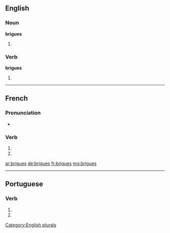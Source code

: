 {{also|brigués}}
==English==

===Noun===
'''brigues'''

# {{plural of|brigue}}

===Verb===
'''brigues'''

# {{third-person singular of|brigue}}

[[Category:English plurals]]

----

==French==

===Pronunciation===
* {{homophones|lang=fr|brigue|briguent}}

===Verb===
{{fr-verb-form}}

# {{conjugation of|briguer||2|s|pres|ind|lang=fr}}
# {{conjugation of|briguer||2|s|pres|sub|lang=fr}}

[[ar:brigues]]
[[de:brigues]]
[[fr:brigues]]
[[mg:brigues]]

----
==Portuguese==

===Verb===
{{head|pt|verb form}}
# {{conjugation of|brigar||2|s|present|subjunctive|lang=pt}}
# {{conjugation of|brigar||2|s|negative|imperative|lang=pt}}
{{rfc-auto}}